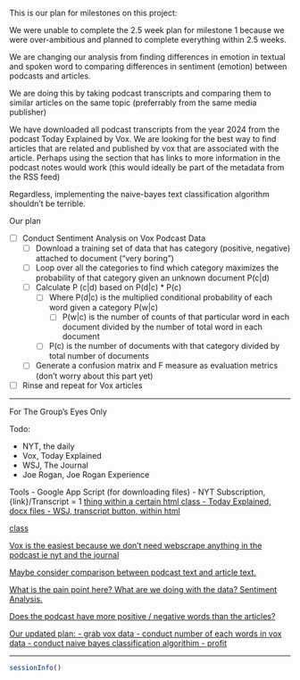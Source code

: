 

This is our plan for milestones on this project:

We were unable to complete the 2.5 week plan for milestone 1 because we were over-ambitious and planned to complete everything within 2.5 weeks. 

We are changing our analysis from finding differences in emotion in textual and spoken word to comparing differences in sentiment (emotion) between podcasts and articles.

We are doing this by taking podcast transcripts and comparing them to similar articles on the same topic (preferrably from the same media publisher)

We have downloaded all podcast transcripts from the year 2024 from the podcast Today Explained by Vox. We are looking for the best way to find articles that are related and published by vox that are associated with the article. Perhaps using the section that has links to more information in the podcast notes would work (this would ideally be part of the metadata from the RSS feed)

Regardless, implementing the naive-bayes text classification algorithm shouldn't be terrible. 

Our plan

- [ ] Conduct Sentiment Analysis on Vox Podcast Data
  - [ ] Download a training set of data that has category (positive, negative) attached to document ("very boring")
  - [ ] Loop over all the categories to find which category maximizes the probability of that category given an unknown document P(c|d)
  - [ ] Calculate P (c|d) based on P(d|c) * P(c)
    - [ ] Where P(d|c) is the multiplied conditional probability of each word given a category P(w|c) 
      - [ ] P(w|c) is the number of counts of that particular word in each document divided by the number of total word in each document
    - [ ] P(c) is the number of documents with that category divided by total number of documents
  - [ ] Generate a confusion matrix and F measure as evaluation metrics (don't worry about this part yet)
- [ ] Rinse and repeat for Vox articles


---

For The Group's Eyes Only

Todo:

- NYT, the daily
- Vox, Today Explained
- WSJ, The Journal
- Joe Rogan, Joe Rogan Experience

Tools
- Google App Script (for downloading files)
- NYT Subscription, {link}/Transcript = 1 <a href> thing within a certain html class
- Today Explained, docx files
- WSJ,  transcript button, within html <p> class

Vox is the easiest because we don't need webscrape anything in the podcast ie nyt and the journal

Maybe consider comparison between podcast text and article text.

What is the pain point here? What are we doing with the data? Sentiment Analysis.

Does the podcast have more positive / negative words than the articles?

Our updated plan: 
- grab vox data
- conduct number of each words in vox data
- conduct naive bayes classification algorithim
- profit

---

```r
sessionInfo()
```

